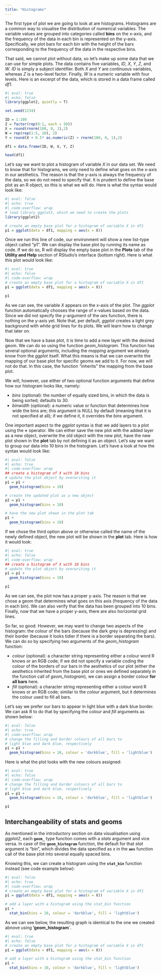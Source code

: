 ```yaml
---
title: "Histograms"
---
```


The first type of plot we are going to look at are histograms. Histograms are a common way to visualise the distribution of numerical variables. The variable values are grouped into categories called **bins** on the x-axis, and the frequency of the data in each bin is represented on the y-axis. Specifically, we plot bars for each bin with the height of the bars corresponding to the frequency of the data in the respective bins. 

That said, we cannot plot without data, so let's make up some data that we can use for simple plots. The data contains five variables, $ID$, $X$, $Y$, $Z$, and $W$. $ID$ is simply a subject identifier. Both $X$ and $Y$ are continuous variables, whereas $Z$ is a two-level factor. Finally, $W$ is a numeric variable with four levels. Here is an excerpt of the data, which is stored in a data frame called *df1*.

```r
#| eval: true
#| echo: false
library(ggplot2, quietly = T)

set.seed(1234)

ID = 1:100
Z = factor(rep(0:1, each = 50))
X = round(rnorm(100, 0, 1),2)
W = rep(rep(1:5, 10), 2)
Y = round(X + 0.5* as.numeric(Z) + rnorm(100, 0, 1),2)

df1 = data.frame(ID, W, X, Y, Z)

head(df1)
```

Let's say we want to plot a histogram of variable $X$ in our data set. We need to know that for histograms, we only need to define what goes on the x-axis in our aesthetics. The reason is that the y-axis is always the frequency of the data, so we do not need to specify that. It is prudent to define the base plot as an R object, so this is what we will do. Here is what the syntax would look like:

```r
#| eval: false
#| echo: true
#| code-overflow: wrap
# load library ggplot2, which we need to create the plots
library(ggplot2)

# create an empty base plot for a histogram of variable X in df1
p1 = ggplot(data = df1, mapping = aes(x = X))
```

Once we run this line of code, our environment will show a new list-type object called "p1". We can display the base plot by running its name as code. If we do so, R will display the empty base plot in the **Plots** tab of the **Utility and Help** section of RStudio's interface (bottom right). Here is what this plot would look like:

```r
#| eval: true
#| echo: false
#| code-overflow: wrap
# create an empty base plot for a histogram of variable X in df1
p1 = ggplot(data = df1, mapping = aes(x = X))

p1
```

As we can see, the variable $X$ appears on the x-axis of the plot. The *ggplot* function automatically chooses the range of x-values based on the data. Since we did not specify the $y$-argument of the *aes* function, there is nothing on the y-axis yet. Note that, per default, *ggplot* creates a light grey background with white grid lines for its plots. We will learn how to change that later on.

Now that we have a base plot, it is time to add a new layer with the desired geom. We can do so using the function *geom_histogram*. This function has several optional arguments, including the *mapping* argument we already know from the *ggplot* itself. What this means is that we can overwrite the mapping of our base plot for specific geoms we add to it. For now, we will not do that. In this case, the function "inherits" the mapping from the base plot. 

We will, however, use either of two optional function arguments that define how our histogram looks like, namely:

- *bins* (optional): the number of equally sized bins, in which the data is being sorted; defaults to 30. 
- *binwidth* (optional): a numeric value or function that determines how wide the bins are; this argument is *NULL* by default (meaning that it is not specified at all); if we define it, it overrides the *bins* argument.

One important aspect to the *ggplot* syntax is that we add layers to a plot using the **+** operator. We can either save the new plot with the added layer as a new object, overwrite the old object with the new plot, have the new plot shown in the **plot** tab by not defining it as an object. Let's say we want to group our data into 10 bins in the histogram. Let's have a look at how the syntax would look like:

```r
#| eval: false
#| echo: true
#| code-overflow: wrap
## create a histogram of X with 10 bins
# update the plot object by overwriting it
p1 = p1 + 
  geom_histogram(bins = 10)

# create the updated plot as a new object
p2 = p1 + 
  geom_histogram(bins = 10)

# have the new plot shown in the plot tab
p1 + 
  geom_histogram(bins = 10)
```

If we chose the third option above or otherwise called the name of the newly defined object, the new plot will be shown in the **plot** tab. Here is how it would look:

```r
#| eval: true
#| echo: false
#| code-overflow: wrap
## create a histogram of X with 10 bins
# update the plot object by overwriting it
p1 = p1 + 
  geom_histogram(bins = 10)

p1
```

As we can see, the plot now has a proper y-axis. The reason is that we chose a geom that determines what goes on this axis (frequency of the data in each bin). We can also verify that the data has been grouped into 10 bins. Finally, now that we have a proper y-axis, there are also horizontal grid lines.

So far, so good. However, we may want to change two aspects of the histogram: the colour of the bars (because the dark grey is depressing) and their border (because it looks tidier if there is a border separating the bars). We can do so by specifying two arguments of the *geom_histogram* function:

- *colour* (optional): a character string representing either a colour word R knows or an RGB code; if we did not specify a variable coding the colour of the borders of our bars in the aesthetics of our plot (either the aesthetics inherited from the base plot or ones we defined separately in the function call of *geom_histogram*), we can assign a border colour **for all bars** here. 
- *fill* (optional): a character string representing either a colour word R knows or an RGB code; similar to the *colour* argument, but it determines the colour used to fill all bars. 

Let's say we prefer our bars to appear in light blue with a dark blue border. We can ask R to do that by specifying the *colour* and *fill* arguments as shown below:

```r
#| eval: false
#| echo: true
#| code-overflow: wrap
# change the filling and border colours of all bars to
# light blue and dark blue, respectively
p1 = p1 + 
  geom_histogram(bins = 10, colour = 'darkblue', fill = 'lightblue')
```

Here is what the plot looks with the new colours assigned:

```r
#| eval: true
#| echo: false
#| code-overflow: wrap
# change the filling and border colours of all bars to
# light blue and dark blue, respectively
p1 = p1 + 
  geom_histogram(bins = 10, colour = 'darkblue', fill = 'lightblue')

p1
```


## Interchangeability of stats and geoms

As mentioned in the introductory section on data visualisation using *ggplot2*, each **`geom_`** type function comes with a *stats* argument and vice versa. In case of the **`geom_histogram`** function, the default for that *stat* argument is "bin", which divides the data specified as *x* in the **`aes`** function call of the base plot into several equally spaced bins.

Knowing this, we can create a histogram using the **`stat_bin`** function instead (see code example below):

```r
#| eval: false
#| echo: true
#| code-overflow: wrap
# create an empty base plot for a histogram of variable X in df1
p1 = ggplot(data = df1, mapping = aes(x = X))

# add a layer with a histogram using the stat_bin function
p1 + 
  stat_bin(bins = 10, colour = 'darkblue', fill = 'lightblue')
```

As we can see below, the resulting graph is identical to the one we created abnove using **'geom_histogram`**.

```r
#| eval: true
#| echo: false
# create an empty base plot for a histogram of variable X in df1
p1 = ggplot(data = df1, mapping = aes(x = X))

# add a layer with a histogram using the stat_bin function
p1 + 
  stat_bin(bins = 10, colour = 'darkblue', fill = 'lightblue')
```



